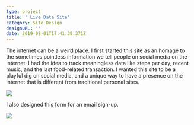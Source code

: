```yaml
---
type: project
title: ' Live Data Site'
category: Site Design
designURL: ''
date: 2019-08-01T17:41:39.371Z
---
```

The internet can be a weird place. I first started this site as an homage to the sometimes pointless information we tell people on social media on the internet. I had the idea to track meaningless data like steps per day, recent music, and the last food-related transaction. I wanted this site to be a playful dig on social media, and a unique way to have a presence on the internet that is different from traditional personal sites.

![](/assets/live-data-1.png)

I also designed this form for an email sign-up.

![](/assets/live-data-2.png)
